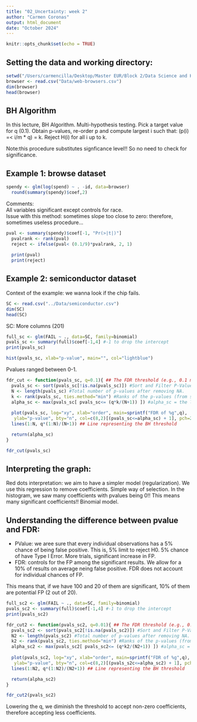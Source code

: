 ```yaml
---
title: "02_Uncertainty: week 2"
author: "Carmen Coronas"
output: html_document
date: "October 2024"
---
```


```r
knitr::opts_chunk$set(echo = TRUE)
```

## Setting the data and working directory:
```r
setwd("/Users/carmencilla/Desktop/Master EUR/Block 2/Data Science and HR Analytics/FEM11213-Coronas/")
browser <- read.csv("Data/web-browsers.csv")
dim(browser)
head(browser)
```
## BH Algorithm 
In this lecture, BH Algorithm.
Multi-hypothesis testing. Pick a target value for q (0.1). Obtain p-values, re-order p and compute largest i such that: 
(p(i) =< i/m * q) = k. Reject H(i) for all i up to k. 

Note:this procedure substitutes signficance level!! So no need to check for significance. 

## Example 1: browse dataset

```r
spendy <- glm(log(spend) ~ . -id, data=browser)
  round(summary(spendy)$coef,2)
```
Comments:  
All variables significant except controls for race.  
Issue with this method: sometimes slope too close to zero: therefore, sometimes useless procedure... 


```r
pval <- summary(spendy)$coef[-1, "Pr(>|t|)"]
  pvalrank <- rank(pval)
  reject <- ifelse(pval< (0.1/9)*pvalrank, 2, 1) 
  
  print(pval)
  print(reject)
```


## Example 2: semiconductor dataset
Context of the example: we wanna look if the chip fails. 

```r
SC <- read.csv("../Data/semiconductor.csv")
dim(SC)
head(SC)
```

SC: More columns (201)

```r
full_sc <- glm(FAIL ~ ., data=SC, family=binomial)
pvals_sc <- summary(full)$coef[-1,4] #-1 to drop the intercept
print(pvals_sc)
```

```r
hist(pvals_sc, xlab="p-value", main="", col="lightblue")
```

Pvalues ranged between 0-1. 

```r
fdr_cut <- function(pvals_sc, q=0.1){ ## The FDR threshold (e.g., 0.1 means a 10% FDR is allowed).
  pvals_sc <- sort(pvals_sc[!is.na(pvals_sc)]) #Sort and Filter P-Values: essential for the BH algorithm!!
  N <- length(pvals_sc) #Total number of p-values after removing NA.
  k <- rank(pvals_sc, ties.method="min") #Ranks of the p-values (from smallest to largest). Assigns the smallest rank to tied values.
  alpha_sc <- max(pvals_sc[ pvals_sc<= (q*k/(N+1)) ]) #alpha_sc = the largest p-value below the BH-adjusted threshold. BH condition!! 
  
  plot(pvals_sc, log="xy", xlab="order", main=sprintf("FDR of %g",q),  ## log-log plot to visualize results!!
   ylab="p-value", bty="n", col=c(8,2)[(pvals_sc<=alpha_sc) + 1], pch=20)
  lines(1:N, q*(1:N)/(N+1)) ## Line representing the BH threshold

  return(alpha_sc)
}

fdr_cut(pvals_sc)
```
## Interpreting the graph: 
  Red dots interpretation: we aim to have a simpler model (regularization). We use this regression to remove coefficients. Simple way of selection. 
  In the histogram, we saw many coefficients with pvalues being 0!! This means many significant coefficients!!
  Binomial model. 

## Understanding the difference between pvalue and FDR:
  - PValue: we aree sure that every individual observations has a 5% chance of being false positive. This is, 5% limit
  to reject H0. 5% chance of have Type I Error. More trials, significant increase in FP. 
  - FDR: controls for the FP among the significant results. We allow for a 10% of results on average neing false
  positive. FDR does not account for individual chances of FP. 
  
  This means that, if we have 100 and 20 of them are significant, 10% of them are potential FP (2 out of 20). 

```r
full_sc2 <- glm(FAIL ~ ., data=SC, family=binomial)
pvals_sc2 <- summary(full)$coef[-1,4] #-1 to drop the intercept
print(pvals_sc2)
```

```r
fdr_cut2 <- function(pvals_sc2, q=0.01){ ## The FDR threshold (e.g., 0.1 means a 10% FDR is allowed).
  pvals_sc2 <- sort(pvals_sc2[!is.na(pvals_sc2)]) #Sort and Filter P-Values: essential for the BH algorithm!!
  N2 <- length(pvals_sc2) #Total number of p-values after removing NA.
  k2 <- rank(pvals_sc2, ties.method="min") #Ranks of the p-values (from smallest to largest). Assigns the smallest rank to tied values.
  alpha_sc2 <- max(pvals_sc2[ pvals_sc2<= (q*k2/(N2+1)) ]) #alpha_sc = the largest p-value below the BH-adjusted threshold. BH condition!! 
  
  plot(pvals_sc2, log="xy", xlab="order", main=sprintf("FDR of %g",q),  ## log-log plot to visualize results!!
   ylab="p-value", bty="n", col=c(8,2)[(pvals_s2c<=alpha_sc2) + 1], pch=20)
  lines(1:N2, q*(1:N2)/(N2+1)) ## Line representing the BH threshold

  return(alpha_sc2)
}

fdr_cut2(pvals_sc2)
```

Lowering the q, we diminish the threshold to accept non-zero coefficients, therefore accepting less coefficients. 
